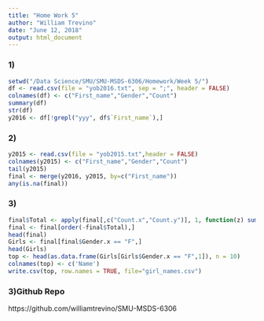 ```yaml
---
title: "Home Work 5"
author: "William Trevino"
date: "June 12, 2018"
output: html_document
---
```


### 1)

```r
setwd("/Data Science/SMU/SMU-MSDS-6306/Homework/Week 5/")
df <- read.csv(file = "yob2016.txt", sep = ";", header = FALSE)
colnames(df) <- c("First_name","Gender","Count")
summary(df)
str(df)
y2016 <- df[!grepl("yyy", df$`First_name`),]
```

### 2)
```r
y2015 <- read.csv(file = "yob2015.txt",header = FALSE)
colnames(y2015) <- c("First_name","Gender","Count")
tail(y2015)
final <- merge(y2016, y2015, by=c("First_name")) 
any(is.na(final))
```

### 3)

```r
final$Total <- apply(final[,c("Count.x","Count.y")], 1, function(z) sum(z))
final <- final[order(-final$Total),]
head(final)
Girls <- final[final$Gender.x == "F",]
head(Girls)
top <- head(as.data.frame(Girls[Girls$Gender.x == "F",1]), n = 10)
colnames(top) <- c('Name')
write.csv(top, row.names = TRUE, file="girl_names.csv")
```

### 3)Github Repo

https://github.com/williamtrevino/SMU-MSDS-6306